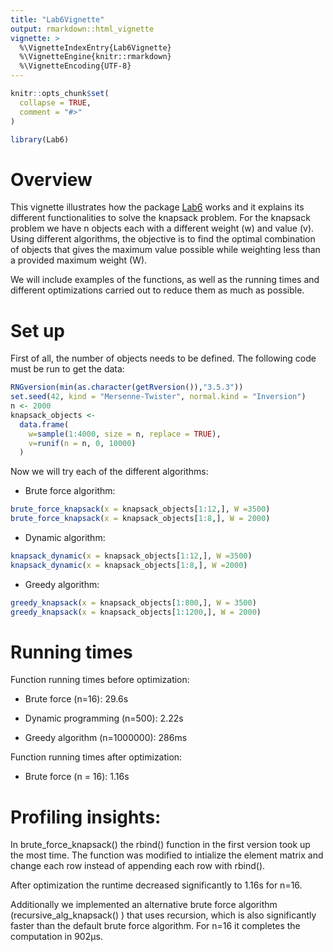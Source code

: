 ```yaml
---
title: "Lab6Vignette"
output: rmarkdown::html_vignette
vignette: >
  %\VignetteIndexEntry{Lab6Vignette}
  %\VignetteEngine{knitr::rmarkdown}
  %\VignetteEncoding{UTF-8}
---
```


```r
knitr::opts_chunk$set(
  collapse = TRUE,
  comment = "#>"
)
```

```r
library(Lab6)
```

# Overview
This vignette illustrates how the package [Lab6](https://github.com/nikostra/Lab6.git) works and it explains its different functionalities to solve the knapsack problem. For the knapsack problem we have n objects each with a different weight (w) and value (v). Using different algorithms, the objective is to find the optimal combination of objects that gives the maximum value possible while weighting less than a provided maximum weight (W).

We will include examples of the functions, as well as the running times and different optimizations carried out to reduce them as much as possible.

# Set up
First of all, the number of objects needs to be defined. The following code must be run to get the data:
```r
RNGversion(min(as.character(getRversion()),"3.5.3"))
set.seed(42, kind = "Mersenne-Twister", normal.kind = "Inversion")
n <- 2000
knapsack_objects <-
  data.frame(
    w=sample(1:4000, size = n, replace = TRUE),
    v=runif(n = n, 0, 10000)
  )
```

Now we will try each of the different algorithms:

* Brute force algorithm:
```r
brute_force_knapsack(x = knapsack_objects[1:12,], W =3500)
brute_force_knapsack(x = knapsack_objects[1:8,], W = 2000)
```

* Dynamic algorithm:
```r
knapsack_dynamic(x = knapsack_objects[1:12,], W =3500)
knapsack_dynamic(x = knapsack_objects[1:8,], W =2000)
```

* Greedy algorithm:
```r
greedy_knapsack(x = knapsack_objects[1:800,], W = 3500)
greedy_knapsack(x = knapsack_objects[1:1200,], W = 2000)
```
# Running times
Function running times before optimization:

* Brute force (n=16): 29.6s
  
* Dynamic programming (n=500): 2.22s
  
* Greedy algorithm (n=1000000): 286ms

Function running times after optimization:

* Brute force (n = 16): 1.16s
  
# Profiling insights:
In brute_force_knapsack() the rbind() function in the first version took up the most time.
The function was modified to intialize the element matrix and change each row instead of appending each row with rbind().

After optimization the runtime decreased significantly to 1.16s for n=16.

Additionally we implemented an alternative brute force algorithm (recursive_alg_knapsack() ) that uses recursion, which is also significantly faster than the default brute force algorithm. For n=16 it completes the computation in 902µs.